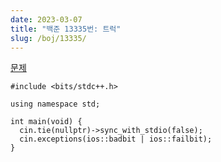 ```yaml
---
date: 2023-03-07
title: "백준 13335번: 트럭"
slug: /boj/13335/
---
```




<MdxLayout>
<SEO title={title} description={title} />
<Container>

<Title>

{title}

<span>{date}</span>

</Title>

<Article>

[문제](https://www.acmicpc.net/problem/13335)

<p></p>

```cpp{numberLines: true}
#include <bits/stdc++.h>

using namespace std;

int main(void) {
  cin.tie(nullptr)->sync_with_stdio(false);
  cin.exceptions(ios::badbit | ios::failbit);
}
```

</Article>
</Container>
</MdxLayout>
